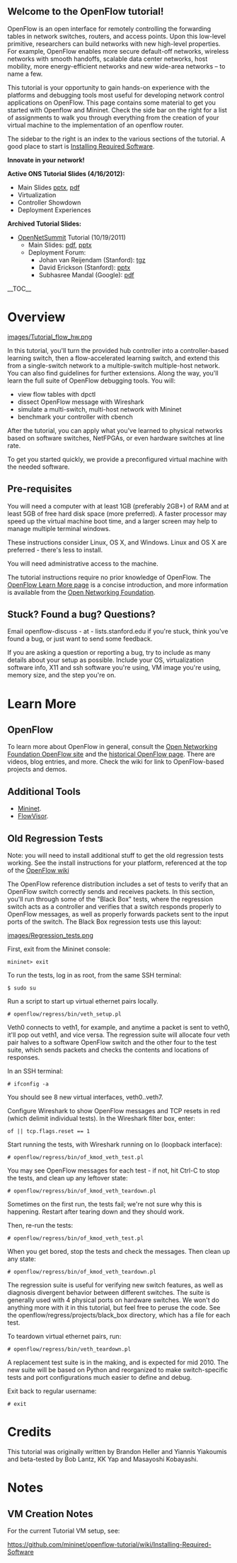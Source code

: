 == Welcome to the OpenFlow tutorial! ==

OpenFlow is an open interface for remotely controlling the forwarding tables in network switches, routers, and access points.  Upon this low-level primitive, researchers can build networks with new high-level properties.  For example, OpenFlow enables more secure default-off networks, wireless networks with smooth handoffs, scalable data center networks, host mobility, more energy-efficient networks and new wide-area networks – to name a few.

This tutorial is your opportunity to gain hands-on experience with the platforms and debugging tools most useful for developing network control applications on OpenFlow. This page contains some material to get you started with Openflow and Mininet. Check the side bar on the right for a list of assignments to walk you through everything from the creation of your virtual machine to the implementation of an openflow router.

The sidebar to the right is an index to the various sections of the tutorial.
A good place to start is [[Installing Required Software]].

'''Innovate in your network!'''

'''Active ONS Tutorial Slides (4/16/2012):'''
* Main Slides [http://www.stanford.edu/~brandonh/ONS/OpenFlowTutorial_ONS_Heller.pptx pptx], [https://web.archive.org/web/20130116072451/http://www.stanford.edu/~brandonh/ONS/OpenFlowTutorial_ONS_Heller.pdf pdf]
* Virtualization
* Controller Showdown
* Deployment Experiences

'''Archived Tutorial Slides:'''
* [http://opennetsummit.org/ OpenNetSummit] Tutorial (10/19/2011)
** Main Slides: [http://stanford.edu/~brandonh/downloads/OpenFlowTutorial_ONS.pdf pdf], [http://stanford.edu/~brandonh/downloads/OpenFlowTutorial_ONS.pptx pptx]
** Deployment Forum:
*** Johan van Reijendam (Stanford): [http://stanford.edu/~brandonh/downloads/jvanreij.tgz tgz]
*** David Erickson (Stanford): [http://yuba.stanford.edu/~derickso/docs/ons_deployment_panel.pptx pptx]
*** Subhasree Mandal (Google): [http://www.openflow.org/wk/images/0/0f/OpenFlowTutorial-Google.pdf pdf]



__TOC__


=Overview=

[[images/Tutorial_flow_hw.png]]

In this tutorial, you'll turn the provided hub controller into a controller-based learning switch, then a flow-accelerated learning switch, and extend this from a single-switch network to a multiple-switch multiple-host network. You can also find guidelines for further extensions. Along the way, you'll learn the full suite of OpenFlow debugging tools.  You will:
* view flow tables with dpctl
* dissect OpenFlow message with Wireshark
* simulate a multi-switch, multi-host network with Mininet
* benchmark your controller with cbench

After the tutorial, you can apply what you've learned to physical networks based on software switches, NetFPGAs, or even hardware switches at line rate.

To get you started quickly, we provide a preconfigured virtual machine with the needed software.  

==Pre-requisites==
You will need a computer with at least 1GB (preferably 2GB+) of RAM and at least 5GB of free hard disk space (more preferred).  A faster processor may speed up the virtual machine boot time, and a larger screen may help to manage multiple terminal windows.

These instructions consider Linux, OS X, and Windows.  Linux and OS X are preferred - there's less to install.

You will need administrative access to the machine.

The tutorial instructions require no prior knowledge of OpenFlow.  The [http://www.openflowswitch.org/wp/learnmore/ OpenFlow Learn More page] is a concise introduction, and more information is available from the
[https://www.opennetworking.org/sdn-resources/openflow Open Networking Foundation].

== Stuck?  Found a bug?  Questions?  ==
Email openflow-discuss - at - lists.stanford.edu if you're stuck, think you've found a bug, or just want to send some feedback.

If you are asking a question or reporting a bug, try to include as many details about your setup as possible.  Include your OS, virtualization software info, X11 and ssh software you're using, VM image you're using, memory size, and the step you're on.







=Learn More=

==OpenFlow==

To learn more about OpenFlow in general, consult the [https://www.opennetworking.org/sdn-resources/openflow  Open Networking Foundation OpenFlow site] and the [http://www.openflowswitch.org historical OpenFlow page].  There are videos, blog entries, and more.  Check the wiki for link to OpenFlow-based projects and demos.

==Additional Tools==
*[http://www.openflowswitch.org/foswiki/bin/view/OpenFlow/Mininet Mininet].
*[https://openflow.stanford.edu/display/DOCS/Flowvisor FlowVisor].

==Old Regression Tests==
Note: you will need to install additional stuff to get the old regression tests working.  See the install instructions for your platform, referenced at the top of the [http://openflow.org/wk OpenFlow wiki]

The OpenFlow reference distribution includes a set of tests to verify that an OpenFlow switch correctly sends and receives packets.  In this section, you'll run through some of the "Black Box" tests, where the regression switch acts as a controller and verifies that a switch responds properly to OpenFlow messages, as well as properly forwards packets sent to the input ports of the switch.  The Black Box regression tests use this layout:


[[images/Regression_tests.png]]
 

First, exit from the Mininet console:
 mininet> exit

To run the tests, log in as root, from the same SSH terminal:
 $ sudo su

Run a script to start up virtual ethernet pairs locally.
 # openflow/regress/bin/veth_setup.pl 

Veth0 connects to veth1, for example, and anytime a packet is sent to veth0, it'll pop out veth1, and vice versa.  The regression suite will allocate four veth pair halves to a software OpenFlow switch and the other four to the test suite, which sends packets and checks the contents and locations of responses.

In an SSH terminal:
 # ifconfig -a

You should see 8 new virtual interfaces, veth0..veth7.

Configure Wireshark to show OpenFlow messages and TCP resets in red (which delimit individual tests).  In the Wireshark filter box, enter:
 of || tcp.flags.reset == 1

Start running the tests, with Wireshark running on lo (loopback interface):
 # openflow/regress/bin/of_kmod_veth_test.pl

You may see OpenFlow messages for each test - if not, hit Ctrl-C to stop the tests, and clean up any leftover state:
 # openflow/regress/bin/of_kmod_veth_teardown.pl

Sometimes on the first run, the tests fail; we're not sure why this is happening.  Restart after tearing down and they should work.  

Then, re-run the tests:
 # openflow/regress/bin/of_kmod_veth_test.pl

When you get bored, stop the tests and check the messages.  Then clean up any state:
 # openflow/regress/bin/of_kmod_veth_teardown.pl

The regression suite is useful for verifying new switch features, as well as diagnosis divergent behavior between different switches.  The suite is generally used with 4 physical ports on hardware switches.  We won't do anything more with it in this tutorial, but feel free to peruse the code.  See the openflow/regress/projects/black_box directory, which has a file for each test.

To teardown virtual ethernet pairs, run:
 # openflow/regress/bin/veth_teardown.pl 

A replacement test suite is in the making, and is expected for mid 2010.  The new suite will be based on Python and reorganized to make switch-specific tests and port configurations much easier to define and debug.

Exit back to regular username:
 # exit

=Credits=

This tutorial was originally written by Brandon Heller and Yiannis Yiakoumis and beta-tested by Bob Lantz, KK Yap and Masayoshi Kobayashi.

=Notes=

==VM Creation Notes==

For the current Tutorial VM setup, see:

[[https://github.com/mininet/openflow-tutorial/wiki/Installing-Required-Software]]


<!-- 
<pre>
# Older ONS Tutorial Setup

http://releases.ubuntu.com/natty/
ubuntu-11.04-server-i386.iso

Name: OpenFlowTutorial
Disk Type: Dynamically Expanding
Size: 6GB

Ubuntu Setup:
Hostname: openflowtutorial
Default to all options.
username openflow, password openflow
No packages selected.

See http://yuba.stanford.edu/foswiki/bin/view/OpenFlow/MininetVMCreationNotes

sudo apt-get install -y git-core
sudo apt-get install python-setuptools
git clone git://github.com/mininet/mininet.git
cd mininet 
sudo make install
cd ..

# Install latest NOX:
# From http://noxrepo.org/noxwiki/index.php/NOX_Installation#Debian.2FUbuntu
cd nox
git remote add noxtutorial git@gitosis.stanford.edu:nox-tutorial.git
git fetch noxtutorial
git checkout -b cs244-tutorial noxtutorial/cs244-tutorial

cd /etc/apt/sources.list.d
sudo wget http://openflowswitch.org/downloads/debian/nox.list
sudo apt-get update
sudo apt-get install nox-dependencies

# Build NOX:
cd nox
./boot.sh
mkdir build/
cd build/
../configure
make -j 5

# Standard install:
cd ~/
time ~/mininet/util/install.sh

# Add to /etc/network/interfaces:
auto eth1
iface eth1 inet dhcp

# Set capture privileges:
# from http://wiki.wireshark.org/CaptureSetup/CapturePrivileges
sudo setcap cap_net_raw=+ep /usr/bin/dumpcap

# PRE-SHIP INSTRUCTIONS

# Ensure we don’t provide the solution by default!
cd nox
git reset --hard HEAD

# Remove authorized hosts file, pre-ship:
rm -f ~/.ssh/authorized_keys
rm -f ~/.ssh/known_hosts

# Switch to use read-only form of Mininet:
cd mininet
git remote rm origin
git remote add origin git://github.com/mininet/mininet.git
git fetch

# QUICK TEST
cd ~/nox/build/src
./nox_core -i ptcp: -v pytutorial
sudo mn --topo single,3 --mac --switch ovsk --controller remote
</pre>
-->